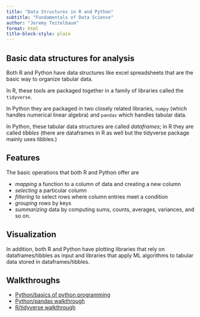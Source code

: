 ```yaml
---
title: "Data Structures in R and Python"
subtitle: "Fundamentals of Data Science"
author: "Jeremy Teitelbaum"
format: html
title-block-style: plain
---
```


## Basic data structures for analysis

Both R and Python have  data structures like excel spreadsheets
that are the basic way to organize tabular data.

In R, these tools are packaged together in a family of libraries
called the `tidyverse`.

In Python they are packaged in two closely related libraries,
`numpy` (which handles numerical linear algebra) and `pandas` which
handles tabular data.

In Python, these tabular data structures are called *dataframes*;
in R they are called *tibbles* (there are dataframes in R as well but
the tidyverse package mainly uses tibbles.)

## Features

The basic operations that both R and Python offer are

- *mapping* a function to a column of data and creating a new column
- *selecting* a particular column
- *filtering* to select rows where column entries meet a condition
- *grouping* rows by keys 
- *summarizing* data by computing sums, counts, averages, variances, and so on.

## Visualization

In addition, both R and Python have plotting libraries that rely on dataframes/tibbles as input and libraries that apply ML algorithms to tabular data stored in dataframes/tibbles.

## Walkthroughs

- [Python/basics of python programming](python_programming.qmd)
- [Python/pandas walkthrough](pandas_penguins.qmd)
- [R/tidyverse walkthrough](r_penguins.qmd)


